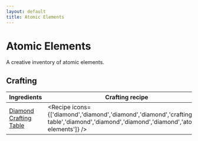 ```yaml
---
layout: default
title: Atomic Elements
---
```



Atomic Elements
===================

A creative inventory of atomic elements.

## Crafting

| Ingredients | Crafting recipe |
| ----------- | --------------- |
| [Diamond](https://minecraft.wiki/w/Diamond)<br/>[Crafting Table](https://minecraft.wiki/w/Crafting_Table) | <Recipe icons={['diamond','diamond','diamond','diamond','crafting-table','diamond','diamond','diamond','diamond','atomic-elements']} /> |

